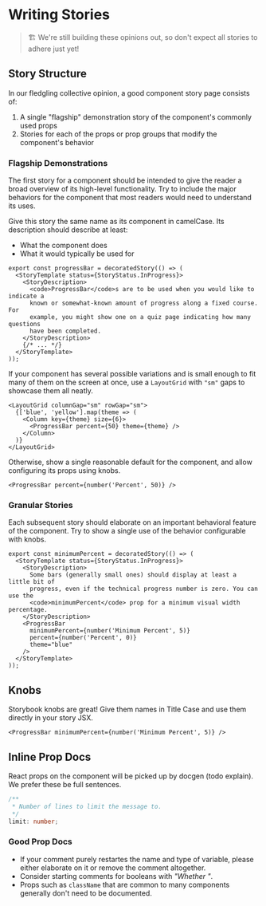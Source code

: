 <Meta title="Meta/Writing Stories" />

# Writing Stories

> 🏗 We're still building these opinions out, so don't expect all stories to adhere just yet!

## Story Structure

In our fledgling collective opinion, a good component story page consists of:

1. A single "flagship" demonstration story of the component's commonly used props
2. Stories for each of the props or prop groups that modify the component's behavior

### Flagship Demonstrations

The first story for a component should be intended to give the reader a broad overview of its high-level functionality.
Try to include the major behaviors for the component that most readers would need to understand its uses.

Give this story the same name as its component in camelCase.
Its description should describe at least:

- What the component does
- What it would typically be used for

```tsx
export const progressBar = decoratedStory(() => (
  <StoryTemplate status={StoryStatus.InProgress}>
    <StoryDescription>
      <code>ProgressBar</code>s are to be used when you would like to indicate a
      known or somewhat-known amount of progress along a fixed course. For
      example, you might show one on a quiz page indicating how many questions
      have been completed.
    </StoryDescription>
    {/* ... */}
  </StoryTemplate>
));
```

If your component has several possible variations and is small enough to fit many of them on the screen at once,
use a `LayoutGrid` with `"sm"` gaps to showcase them all neatly.

```tsx
<LayoutGrid columnGap="sm" rowGap="sm">
  {['blue', 'yellow'].map(theme => (
    <Column key={theme} size={6}>
      <ProgressBar percent={50} theme={theme} />
    </Column>
  )}
</LayoutGrid>
```

Otherwise, show a single reasonable default for the component, and allow configuring its props using knobs.

```tsx
<ProgressBar percent={number('Percent', 50)} />
```

### Granular Stories

Each subsequent story should elaborate on an important behavioral feature of the component.
Try to show a single use of the behavior configurable with knobs.

```tsx
export const minimumPercent = decoratedStory(() => (
  <StoryTemplate status={StoryStatus.InProgress}>
    <StoryDescription>
      Some bars (generally small ones) should display at least a little bit of
      progress, even if the technical progress number is zero. You can use the
      <code>minimumPercent</code> prop for a minimum visual width percentage.
    </StoryDescription>
    <ProgressBar
      minimumPercent={number('Minimum Percent', 5)}
      percent={number('Percent', 0)}
      theme="blue"
    />
  </StoryTemplate>
));
```

## Knobs

Storybook knobs are great!
Give them names in Title Case and use them directly in your story JSX.

```tsx
<ProgressBar minimumPercent={number('Minimum Percent', 5)} />
```

## Inline Prop Docs

React props on the component will be picked up by docgen (todo explain).
We prefer these be full sentences.

```ts
/**
 * Number of lines to limit the message to.
 */
limit: number;
```

### Good Prop Docs

- If your comment purely restartes the name and type of variable, please either elaborate on it or remove the comment altogether.
- Consider starting comments for booleans with _"Whether "_.
- Props such as `className` that are common to many components generally don't need to be documented.
